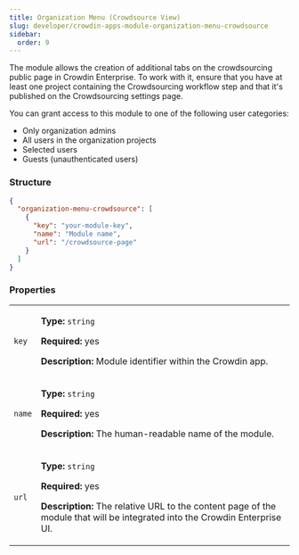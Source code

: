 ```yaml
---
title: Organization Menu (Crowdsource View)
slug: developer/crowdin-apps-module-organization-menu-crowdsource
sidebar:
  order: 9
---
```


The module allows the creation of additional tabs on the crowdsourcing public page in Crowdin Enterprise. To work with it, ensure that you have at least one project containing the Crowdsourcing workflow step and that it's published on the Crowdsourcing settings page.

You can grant access to this module to one of the following user categories:

* Only organization admins
* All users in the organization projects
* Selected users
* Guests (unauthenticated users)

### Structure

```json
{
  "organization-menu-crowdsource": [
    {
      "key": "your-module-key",
      "name": "Module name",
      "url": "/crowdsource-page"
    }
  ]
}
```

### Properties

<table>
  <tbody>
    <tr>
      <td><code>key</code></td>
      <td>
        <p><strong>Type:</strong> <code>string</code></p>
        <p><strong>Required:</strong> yes</p>
        <p><strong>Description:</strong> Module identifier within the Crowdin app.</p>
      </td>
    </tr>
    <tr>
      <td><code>name</code></td>
      <td>
        <p><strong>Type:</strong> <code>string</code></p>
        <p><strong>Required:</strong> yes</p>
        <p><strong>Description:</strong> The human-readable name of the module.</p>
      </td>
    </tr>
    <tr>
      <td><code>url</code></td>
      <td>
        <p><strong>Type:</strong> <code>string</code></p>
        <p><strong>Required:</strong> yes</p>
        <p><strong>Description:</strong> The relative URL to the content page of the module that will be integrated into the Crowdin Enterprise UI.</p>
      </td>
    </tr>
  </tbody>
</table>